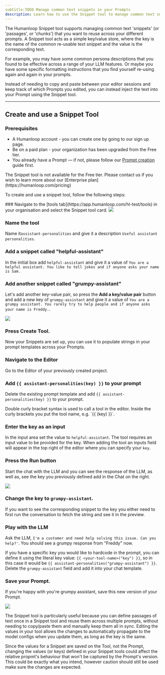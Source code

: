 ```yaml
---
subtitle:TODO Manage common text snippets in your Prompts
description: Learn how to use the Snippet tool to manage common text snippets that you want to reuse across your different prompts.
---
```


The Humanloop Snippet tool supports managing common text 'snippets' (or 'passages', or 'chunks') that you want to reuse across your different prompts. A Snippet tool acts as a simple key/value store, where the key is the name of the common re-usable text snippet and the value is the corresponding text.

For example, you may have some common persona descriptions that you found to be effective across a range of your LLM features. Or maybe you have some specific formatting instructions that you find yourself re-using again and again in your prompts.

Instead of needing to copy and paste between your editor sessions and keep track of which
Prompts you edited, you can instead inject the text into your Prompt using the Snippet tool.

---

## Create and use a Snippet Tool

### Prerequisites

- A Humanloop account - you can create one by going to our sign up page.
- Be on a paid plan - your organization has been upgraded from the Free tier.
- You already have a Prompt — if not, please follow our [Prompt creation](/docs/v5/guides/create-prompt) guide first.

<Warning title="Paid feature">
  The Snippet tool is not available for the Free tier. Please contact us if you
  wish to learn more about our [Enterprise plan](https://humanloop.com/pricing)
</Warning>

To create and use a snippet tool, follow the following steps:

<Steps>
### Navigate to the [tools tab](https://app.humanloop.com/hl-test/tools) in your organisation and select the Snippet tool card.

<img src="../../../assets/images/9f27d70-image.png" />

### Name the tool

Name it`assistant-personalities` and give it a description `Useful assistant personalities`.

### Add a snippet called "helpful-assistant"

In the initial box add `helpful-assistant` and give it a value of `You are a helpful assistant. You like to tell jokes and if anyone asks your name is Sam.`

### Add another snippet called "grumpy-assistant"

Let's add another key-value pair, so press the **Add a key/value pair** button and add a new key of `grumpy-assistant` and give it a value of `You are a grumpy assistant. You rarely try to help people and if anyone asks your name is Freddy.`.

<img src="../../../assets/images/a353b45-image.png" />

### Press **Create Tool**.

Now your Snippets are set up, you can use it to populate strings in your prompt templates across your Prompts.

### Navigate to the **Editor**

Go to the Editor of your previously created project.

### Add `{{ assistant-personalities(key) }}` to your prompt

Delete the existing prompt template and add `{{ assistant-personalities(key) }}` to your prompt.

<Note title="**Tool syntax: {{ <tool-name>(key) }}**">
Double curly bracket syntax is used to call a tool in the editor.  Inside the curly brackets you put the tool name, e.g. `{{ <tool-name>(key) }}`.
</Note>

### Enter the key as an input

In the input area set the value to `helpful-assistant`. The tool requires an input value to be provided for the key. When adding the tool an inputs field will appear in the top right of the editor where you can specify your `key`.

### Press the **Run** button

Start the chat with the LLM and you can see the response of the LLM, as well as, see the key you previously defined add in the Chat on the right.

<img src="../../../assets/images/fb6db8f-image.png" />

### Change the key to `grumpy-assistant`.

<Warning title="The snippet will only render (or update) in the preview after running the chat">
  If you want to see the corresponding snippet to the key you either need to
  first run the conversation to fetch the string and see it in the preview.
</Warning>

### Play with the LLM

Ask the LLM, `I'm a customer and need help solving this issue. Can you help?'`. You should see a grumpy response from "Freddy" now.

If you have a specific key you would like to hardcode in the prompt, you can define it using the literal key value: `{{ <your-tool-name>("key") }}`, so in this case it would be `{{ assistant-personalities("grumpy-assistant") }}`. Delete the `grumpy-assistant` field and add it into your chat template.

### **Save** your Prompt.

If you're happy with you're grumpy assistant, save this new version of your Prompt.

</Steps>

<img src="../../../assets/images/c6def6f-image.png" />

The Snippet tool is particularly useful because you can define passages of text once in a Snippet tool and reuse them across multiple prompts, without needing to copy/paste them and manually keep them all in sync. Editing the values in your tool allows the changes to automatically propagate to the model configs when you update them, as long as the key is the same.

<Warning title="Changing a snippet value can change a Prompt's behaviour">
  Since the values for a Snippet are saved on the Tool, not the Prompt, changing
  the values (or keys) defined in your Snippet tools could affect the relative
  propmt's behaviour that won't be captured by the Prompt's version. This could
  be exactly what you intend, however caution should still be used make sure the
  changes are expected.
</Warning>
